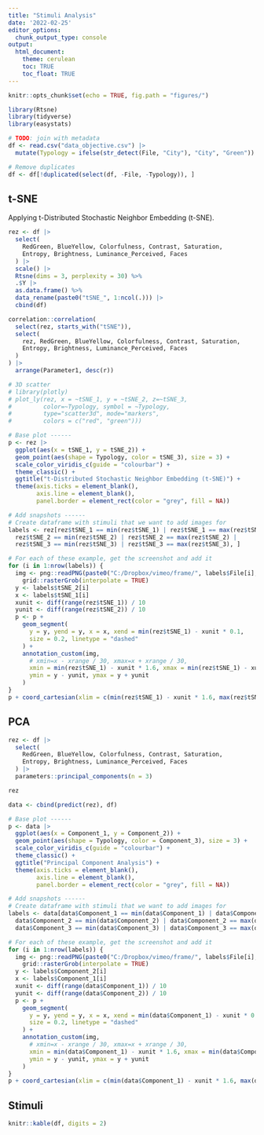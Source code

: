 ```yaml
---
title: "Stimuli Analysis"
date: '2022-02-25'
editor_options: 
  chunk_output_type: console
output:
  html_document:
    theme: cerulean
    toc: TRUE
    toc_float: TRUE
---
```


```r
knitr::opts_chunk$set(echo = TRUE, fig.path = "figures/")
```

```r
library(Rtsne)
library(tidyverse)
library(easystats)

# TODO: join with metadata
df <- read.csv("data_objective.csv") |>
  mutate(Typology = ifelse(str_detect(File, "City"), "City", "Green"))

# Remove duplicates
df <- df[!duplicated(select(df, -File, -Typology)), ]
```


## t-SNE

Applying t-Distributed Stochastic Neighbor Embedding (t-SNE).


```r
rez <- df |>
  select(
    RedGreen, BlueYellow, Colorfulness, Contrast, Saturation,
    Entropy, Brightness, Luminance_Perceived, Faces
  ) |>
  scale() |>
  Rtsne(dims = 3, perplexity = 30) %>%
  .$Y |>
  as.data.frame() %>%
  data_rename(paste0("tSNE_", 1:ncol(.))) |>
  cbind(df)
```


```r
correlation::correlation(
  select(rez, starts_with("tSNE")),
  select(
    rez, RedGreen, BlueYellow, Colorfulness, Contrast, Saturation,
    Entropy, Brightness, Luminance_Perceived, Faces
  )
) |>
  arrange(Parameter1, desc(r))
```

```r
# 3D scatter
# library(plotly)
# plot_ly(rez, x = ~tSNE_1, y = ~tSNE_2, z=~tSNE_3,
#         color=~Typology, symbol = ~Typology,
#         type="scatter3d", mode="markers",
#         colors = c("red", "green")))

# Base plot ------
p <- rez |>
  ggplot(aes(x = tSNE_1, y = tSNE_2)) +
  geom_point(aes(shape = Typology, color = tSNE_3), size = 3) +
  scale_color_viridis_c(guide = "colourbar") +
  theme_classic() +
  ggtitle("t-Distributed Stochastic Neighbor Embedding (t-SNE)") +
  theme(axis.ticks = element_blank(),
        axis.line = element_blank(),
        panel.border = element_rect(color = "grey", fill = NA))

# Add snapshots ------
# Create dataframe with stimuli that we want to add images for
labels <- rez[rez$tSNE_1 == min(rez$tSNE_1) | rez$tSNE_1 == max(rez$tSNE_1) |
  rez$tSNE_2 == min(rez$tSNE_2) | rez$tSNE_2 == max(rez$tSNE_2) |
  rez$tSNE_3 == min(rez$tSNE_3) | rez$tSNE_3 == max(rez$tSNE_3), ]

# For each of these example, get the screenshot and add it
for (i in 1:nrow(labels)) {
  img <- png::readPNG(paste0("C:/Dropbox/vimeo/frame/", labels$File[i], ".png")) |>
    grid::rasterGrob(interpolate = TRUE)
  y <- labels$tSNE_2[i]
  x <- labels$tSNE_1[i]
  xunit <- diff(range(rez$tSNE_1)) / 10
  yunit <- diff(range(rez$tSNE_2)) / 10
  p <- p +
    geom_segment(
      y = y, yend = y, x = x, xend = min(rez$tSNE_1) - xunit * 0.1,
      size = 0.2, linetype = "dashed"
    ) +
    annotation_custom(img,
      # xmin=x - xrange / 30, xmax=x + xrange / 30,
      xmin = min(rez$tSNE_1) - xunit * 1.6, xmax = min(rez$tSNE_1) - xunit * 0.1,
      ymin = y - yunit, ymax = y + yunit
    )
}
p + coord_cartesian(xlim = c(min(rez$tSNE_1) - xunit * 1.6, max(rez$tSNE_1)), ylim = range(rez$tSNE_2))
```


## PCA


```r
rez <- df |>
  select(
    RedGreen, BlueYellow, Colorfulness, Contrast, Saturation,
    Entropy, Brightness, Luminance_Perceived, Faces
  ) |>
  parameters::principal_components(n = 3)

rez
```


```r
data <- cbind(predict(rez), df)

# Base plot ------
p <- data |>
  ggplot(aes(x = Component_1, y = Component_2)) +
  geom_point(aes(shape = Typology, color = Component_3), size = 3) +
  scale_color_viridis_c(guide = "colourbar") +
  theme_classic() +
  ggtitle("Principal Component Analysis") +
  theme(axis.ticks = element_blank(),
        axis.line = element_blank(),
        panel.border = element_rect(color = "grey", fill = NA))

# Add snapshots ------
# Create dataframe with stimuli that we want to add images for
labels <- data[data$Component_1 == min(data$Component_1) | data$Component_1 == max(data$Component_1) |
  data$Component_2 == min(data$Component_2) | data$Component_2 == max(data$Component_2) |
  data$Component_3 == min(data$Component_3) | data$Component_3 == max(data$Component_3), ]

# For each of these example, get the screenshot and add it
for (i in 1:nrow(labels)) {
  img <- png::readPNG(paste0("C:/Dropbox/vimeo/frame/", labels$File[i], ".png")) |>
    grid::rasterGrob(interpolate = TRUE)
  y <- labels$Component_2[i]
  x <- labels$Component_1[i]
  xunit <- diff(range(data$Component_1)) / 10
  yunit <- diff(range(data$Component_2)) / 10
  p <- p +
    geom_segment(
      y = y, yend = y, x = x, xend = min(data$Component_1) - xunit * 0.1,
      size = 0.2, linetype = "dashed"
    ) +
    annotation_custom(img,
      # xmin=x - xrange / 30, xmax=x + xrange / 30,
      xmin = min(data$Component_1) - xunit * 1.6, xmax = min(data$Component_1) - xunit * 0.1,
      ymin = y - yunit, ymax = y + yunit
    )
}
p + coord_cartesian(xlim = c(min(data$Component_1) - xunit * 1.6, max(data$Component_1)), ylim = range(data$Component_2))
```

## Stimuli

```r
knitr::kable(df, digits = 2)
```
